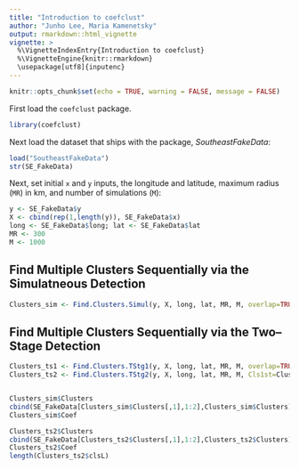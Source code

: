 ---
title: "Introduction to coefclust"
author: "Junho Lee, Maria Kamenetsky"
output: rmarkdown::html_vignette
vignette: >
  %\VignetteIndexEntry{Introduction to coefclust}
  %\VignetteEngine{knitr::rmarkdown}
  \usepackage[utf8]{inputenc}
---

```{r setup, include=FALSE}
knitr::opts_chunk$set(echo = TRUE, warning = FALSE, message = FALSE)
```

First load the `coefclust` package.

```{r}
library(coefclust)
```

Next load the dataset that ships with the package, *SoutheastFakeData*:

```{r}
load("SoutheastFakeData")
str(SE_FakeData)
```

Next, set initial `x` and `y` inputs, the longitude and latitude, maximum radius (`MR`) in km, and number of simulations (`M`):

```{r}
y <- SE_FakeData$y
X <- cbind(rep(1,length(y)), SE_FakeData$x)
long <- SE_FakeData$long; lat <- SE_FakeData$lat
MR <- 300
M <- 1000
```



## Find Multiple Clusters Sequentially via the Simulatneous Detection 

```{r}
Clusters_sim <- Find.Clusters.Simul(y, X, long, lat, MR, M, overlap=TRUE, alpha=0.05)
```


## Find Multiple Clusters Sequentially via the Two--Stage Detection 


```{r}
Clusters_ts1 <- Find.Clusters.TStg1(y, X, long, lat, MR, M, overlap=TRUE, alpha=0.05)
Clusters_ts2 <- Find.Clusters.TStg2(y, X, long, lat, MR, M, Cls1st=Clusters_ts1, overlap=TRUE, alpha=0.05)


Clusters_sim$Clusters
cbind(SE_FakeData[Clusters_sim$Clusters[,1],1:2],Clusters_sim$Clusters)
Clusters_sim$Coef

Clusters_ts2$Clusters
cbind(SE_FakeData[Clusters_ts2$Clusters[,1],1:2],Clusters_ts2$Clusters)
Clusters_ts2$Coef
length(Clusters_ts2$clsL)
```
